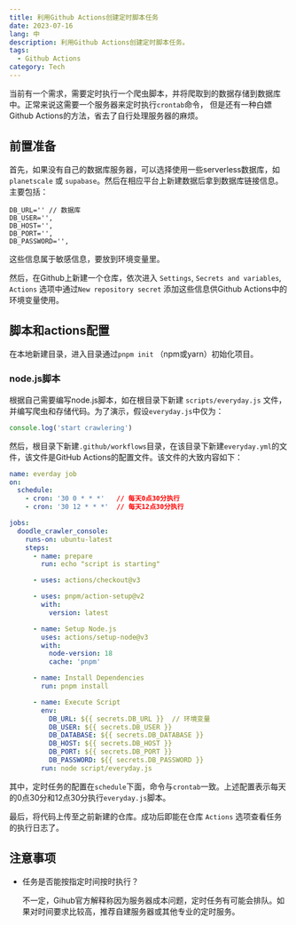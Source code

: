 ```yaml
---
title: 利用Github Actions创建定时脚本任务
date: 2023-07-16
lang: 中
description: 利用Github Actions创建定时脚本任务。
tags:
  - Github Actions
category: Tech
---
```


当前有一个需求，需要定时执行一个爬虫脚本，并将爬取到的数据存储到数据库中。正常来说这需要一个服务器来定时执行`crontab`命令，
但是还有一种白嫖Github Actions的方法，省去了自行处理服务器的麻烦。

## 前置准备

首先，如果没有自己的数据库服务器，可以选择使用一些serverless数据库，如`planetscale` 或 `supabase`。然后在相应平台上新建数据后拿到数据库链接信息。
主要包括：

```env
DB_URL='' // 数据库
DB_USER='',
DB_HOST='',
DB_PORT='',
DB_PASSWORD='',
```

这些信息属于敏感信息，要放到环境变量里。

然后，在Github上新建一个仓库，依次进入 `Settings`, `Secrets and variables`, `Actions` 选项中通过`New repository secret` 添加这些信息供Github Actions中的环境变量使用。

## 脚本和actions配置

在本地新建目录，进入目录通过`pnpm init` （npm或yarn）初始化项目。

### node.js脚本

根据自己需要编写node.js脚本，如在根目录下新建 `scripts/everyday.js` 文件，并编写爬虫和存储代码。为了演示，假设`everyday.js`中仅为：

```js
console.log('start crawlering')
```

然后，根目录下新建`.github/workflows`目录，在该目录下新建`everyday.yml`的文件，该文件是GitHub Actions的配置文件。该文件的大致内容如下：

```yml
name: everday job
on:
  schedule:
    - cron: '30 0 * * *'   // 每天0点30分执行
    - cron: '30 12 * * *'  // 每天12点30分执行

jobs:
  doodle_crawler_console:
    runs-on: ubuntu-latest
    steps:
      - name: prepare
        run: echo "script is starting"

      - uses: actions/checkout@v3

      - uses: pnpm/action-setup@v2
        with:
          version: latest

      - name: Setup Node.js
        uses: actions/setup-node@v3
        with:
          node-version: 18
          cache: 'pnpm'

      - name: Install Dependencies
        run: pnpm install

      - name: Execute Script
        env:
          DB_URL: ${{ secrets.DB_URL }}  // 环境变量
          DB_USER: ${{ secrets.DB_USER }}
          DB_DATABASE: ${{ secrets.DB_DATABASE }}
          DB_HOST: ${{ secrets.DB_HOST }}
          DB_PORT: ${{ secrets.DB_PORT }}
          DB_PASSWORD: ${{ secrets.DB_PASSWORD }}
        run: node script/everyday.js
```

其中，定时任务的配置在`schedule`下面，命令与`crontab`一致。上述配置表示每天的0点30分和12点30分执行`everyday.js`脚本。

最后，将代码上传至之前新建的仓库。成功后即能在仓库 `Actions` 选项查看任务的执行日志了。

## 注意事项

- 任务是否能按指定时间按时执行？

  不一定，Gihub官方解释称因为服务器成本问题，定时任务有可能会排队。如果对时间要求比较高，推荐自建服务器或其他专业的定时服务。
